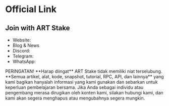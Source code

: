 # Official Link

## Join with ART Stake

- Website: 
- Blog & News
- Discord:
- Telegram:
- WhatsApp: 

 
<Callout type="error" emoji="️🚫">
   PERINGATAN! **Harap diingat** ART Stake tidak memiliki niat terselubung. **Semua artikel, alat, kode, snapshot, tutorial, RPC, API, dan lainnya** yang kami bagikan hanyalah informasi yang kami gunakan dan sebarkan untuk keperluan pembelajaran bersama. Jika Anda sebagai individu atau pengembang merasa dirugikan oleh konten kami, silakan hubungi kami, dan kami akan segera menghapus atau mengubahnya segera mungkin.
</Callout>


